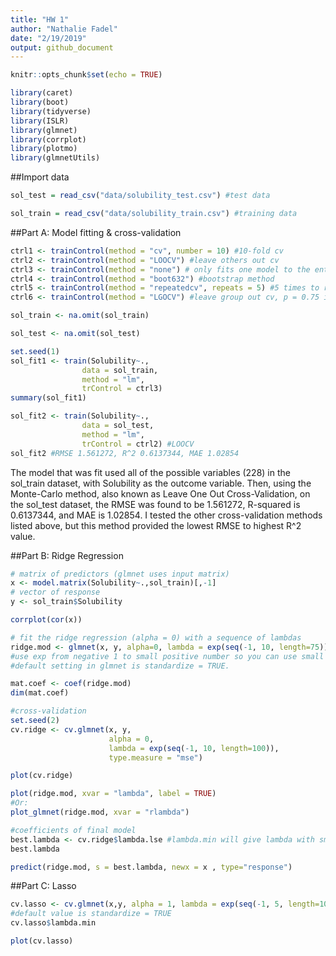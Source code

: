 ```yaml
---
title: "HW 1"
author: "Nathalie Fadel"
date: "2/19/2019"
output: github_document
---
```


```r
knitr::opts_chunk$set(echo = TRUE)
```

```r
library(caret)
library(boot)
library(tidyverse)
library(ISLR)
library(glmnet)
library(corrplot)
library(plotmo)
library(glmnetUtils)
```

##Import data
```r
sol_test = read_csv("data/solubility_test.csv") #test data

sol_train = read_csv("data/solubility_train.csv") #training data
```

##Part A: Model fitting & cross-validation
```r
ctrl1 <- trainControl(method = "cv", number = 10) #10-fold cv
ctrl2 <- trainControl(method = "LOOCV") #leave others out cv
ctrl3 <- trainControl(method = "none") # only fits one model to the entire training set
ctrl4 <- trainControl(method = "boot632") #bootstrap method
ctrl5 <- trainControl(method = "repeatedcv", repeats = 5) #5 times to repeat cv
ctrl6 <- trainControl(method = "LGOCV") #leave group out cv, p = 0.75 is default, number = 25 is default

sol_train <- na.omit(sol_train)

sol_test <- na.omit(sol_test)

set.seed(1)
sol_fit1 <- train(Solubility~., 
                data = sol_train, 
                method = "lm", 
                trControl = ctrl3)
summary(sol_fit1)

sol_fit2 <- train(Solubility~., 
                data = sol_test, 
                method = "lm", 
                trControl = ctrl2) #LOOCV 
sol_fit2 #RMSE 1.561272, R^2 0.6137344, MAE 1.02854

```

The model that was fit used all of the possible variables (228) in the sol_train dataset, with Solubility as the outcome variable. Then, using the Monte-Carlo method, also known as Leave One Out Cross-Validation, on the sol_test dataset, the RMSE was found to be 1.561272, R-squared is 0.6137344, and MAE is 1.02854. I tested the other cross-validation methods listed above, but this method provided the lowest RMSE to highest R^2 value.

##Part B: Ridge Regression 
```r

# matrix of predictors (glmnet uses input matrix)
x <- model.matrix(Solubility~.,sol_train)[,-1]
# vector of response
y <- sol_train$Solubility

corrplot(cor(x))
```

```r
# fit the ridge regression (alpha = 0) with a sequence of lambdas
ridge.mod <- glmnet(x, y, alpha=0, lambda = exp(seq(-1, 10, length=75))) #sequence from -1 to 10
#use exp from negative 1 to small positive number so you can use small tuning parameter
#default setting in glmnet is standardize = TRUE.

mat.coef <- coef(ridge.mod)
dim(mat.coef)

#cross-validation
set.seed(2)
cv.ridge <- cv.glmnet(x, y, 
                      alpha = 0, 
                      lambda = exp(seq(-1, 10, length=100)), 
                      type.measure = "mse")

plot(cv.ridge)
```

```r
plot(ridge.mod, xvar = "lambda", label = TRUE)
#Or:
plot_glmnet(ridge.mod, xvar = "rlambda")
```

```r
#coefficients of final model
best.lambda <- cv.ridge$lambda.lse #lambda.min will give lambda with smallest MSE, .lse will do reverse
best.lambda

predict(ridge.mod, s = best.lambda, newx = x , type="response")
```

##Part C: Lasso
```r
cv.lasso <- cv.glmnet(x,y, alpha = 1, lambda = exp(seq(-1, 5, length=100))) #want lambda values that give smallest MSE. Make sure you have global min, not local min.
#default value is standardize = TRUE
cv.lasso$lambda.min

plot(cv.lasso)
```